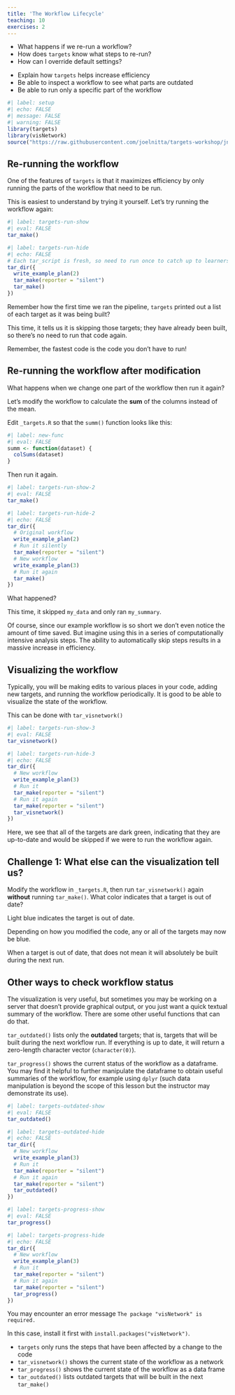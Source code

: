 ```yaml
---
title: 'The Workflow Lifecycle'
teaching: 10
exercises: 2
---
```


:::::::::::::::::::::::::::::::::::::: questions 

- What happens if we re-run a workflow?
- How does `targets` know what steps to re-run?
- How can I override default settings?

::::::::::::::::::::::::::::::::::::::::::::::::

::::::::::::::::::::::::::::::::::::: objectives

- Explain how `targets` helps increase efficiency
- Be able to inspect a workflow to see what parts are outdated
- Be able to run only a specific part of the workflow

::::::::::::::::::::::::::::::::::::::::::::::::

```r
#| label: setup
#| echo: FALSE
#| message: FALSE
#| warning: FALSE
library(targets)
library(visNetwork)
source("https://raw.githubusercontent.com/joelnitta/targets-workshop/jnfix1/episodes/files/functions.R") # nolint
```

## Re-running the workflow

One of the features of `targets` is that it maximizes efficiency by only running the parts of the workflow that need to be run.

This is easiest to understand by trying it yourself. Let's try running the workflow again:

```r
#| label: targets-run-show
#| eval: FALSE
tar_make()
```

```r
#| label: targets-run-hide
#| echo: FALSE
# Each tar_script is fresh, so need to run once to catch up to learners
tar_dir({
  write_example_plan(2)
  tar_make(reporter = "silent")
  tar_make()
})
```

Remember how the first time we ran the pipeline, `targets` printed out a list of each target as it was being built?

This time, it tells us it is skipping those targets; they have already been built, so there's no need to run that code again.

Remember, the fastest code is the code you don't have to run!

## Re-running the workflow after modification

What happens when we change one part of the workflow then run it again?

Let's modify the workflow to calculate the **sum** of the columns instead of the mean.

Edit `_targets.R` so that the `summ()` function looks like this:

```r
#| label: new-func
#| eval: FALSE
summ <- function(dataset) {
  colSums(dataset)
}
```

Then run it again.

```r
#| label: targets-run-show-2
#| eval: FALSE
tar_make()
```

```r
#| label: targets-run-hide-2
#| echo: FALSE
tar_dir({
  # Original workflow
  write_example_plan(2)
  # Run it silently
  tar_make(reporter = "silent")
  # New workflow
  write_example_plan(3)
  # Run it again
  tar_make()
})
```

What happened?

This time, it skipped `my_data` and only ran `my_summary`.

Of course, since our example workflow is so short we don't even notice the amount of time saved.
But imagine using this in a series of computationally intensive analysis steps.
The ability to automatically skip steps results in a massive increase in efficiency.

## Visualizing the workflow

Typically, you will be making edits to various places in your code, adding new targets, and running the workflow periodically.
It is good to be able to visualize the state of the workflow.

This can be done with `tar_visnetwork()`

```r
#| label: targets-run-show-3
#| eval: FALSE
tar_visnetwork()
```

```r
#| label: targets-run-hide-3
#| echo: FALSE
tar_dir({
  # New workflow
  write_example_plan(3)
  # Run it
  tar_make(reporter = "silent")
  # Run it again
  tar_make(reporter = "silent")
  tar_visnetwork()
})
```

Here, we see that all of the targets are dark green, indicating that they are up-to-date and would be skipped if we were to run the workflow again.

::::::::::::::::::::::::::::::::::::: challenge

## Challenge 1: What else can the visualization tell us?

Modify the workflow in `_targets.R`, then run `tar_visnetwork()` again **without** running `tar_make()`.
What color indicates that a target is out of date?

:::::::::::::::::::::::::::::::::: solution

Light blue indicates the target is out of date.

Depending on how you modified the code, any or all of the targets may now be blue.

::::::::::::::::::::::::::::::::::::::::::::

:::::::::::::::::::::::::::::::::::::::::::::::

::::::::::::::::::::::::::::::::::::: caution

When a target is out of date, that does not mean it will absolutely be built during the next run.

:::::::::::::::::::::::::::::::::::::::::::::::

## Other ways to check workflow status

The visualization is very useful, but sometimes you may be working on a server that doesn't provide graphical output, or you just want a quick textual summary of the workflow.
There are some other useful functions that can do that.

`tar_outdated()` lists only the **outdated** targets; that is, targets that will be built during the next workflow run.
If everything is up to date, it will return a zero-length character vector (`character(0)`).

`tar_progress()` shows the current status of the workflow as a dataframe.
You may find it helpful to further manipulate the dataframe to obtain useful summaries of the workflow, for example using `dplyr` (such data manipulation is beyond the scope of this lesson but the instructor may demonstrate its use).

```r
#| label: targets-outdated-show
#| eval: FALSE
tar_outdated()
```

```r
#| label: targets-outdated-hide
#| echo: FALSE
tar_dir({
  # New workflow
  write_example_plan(3)
  # Run it
  tar_make(reporter = "silent")
  # Run it again
  tar_make(reporter = "silent")
  tar_outdated()
})
```

```r
#| label: targets-progress-show
#| eval: FALSE
tar_progress()
```

```r
#| label: targets-progress-hide
#| echo: FALSE
tar_dir({
  # New workflow
  write_example_plan(3)
  # Run it
  tar_make(reporter = "silent")
  # Run it again
  tar_make(reporter = "silent")
  tar_progress()
})
```

::::::::::::::::::::::::::::::::::::: callout 

You may encounter an error message `The package "visNetwork" is required.`

In this case, install it first with `install.packages("visNetwork")`.

::::::::::::::::::::::::::::::::::::::::::::::::

::::::::::::::::::::::::::::::::::::: keypoints 

- `targets` only runs the steps that have been affected by a change to the code
- `tar_visnetwork()` shows the current state of the workflow as a network
- `tar_progress()` shows the current state of the workflow as a data frame
- `tar_outdated()` lists outdated targets that will be built in the next `tar_make()`

::::::::::::::::::::::::::::::::::::::::::::::::
